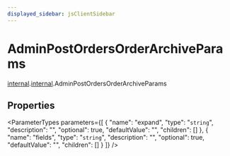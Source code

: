 ```yaml
---
displayed_sidebar: jsClientSidebar
---
```



# AdminPostOrdersOrderArchiveParams

[internal](../../admin_discounts/modules/admin_discounts.internal.mdx).[internal](../modules/admin_discounts.internal.internal.mdx).AdminPostOrdersOrderArchiveParams

## Properties

<ParameterTypes parameters={[
  {
    "name": "expand",
    "type": "`string`",
    "description": "",
    "optional": true,
    "defaultValue": "",
    "children": []
  },
  {
    "name": "fields",
    "type": "`string`",
    "description": "",
    "optional": true,
    "defaultValue": "",
    "children": []
  }
]} />
